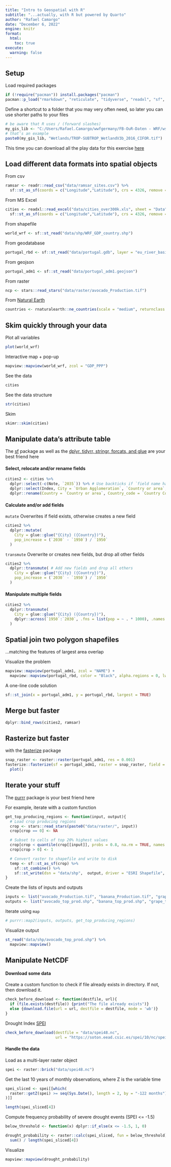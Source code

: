 ```yaml
---
title: "Intro to Geospatial with R"
subtitle: "...actually, with R but powered by Quarto"
author: "Rafael Camargo"
date: "December 6, 2022"
engine: knitr
format:
  html:
    toc: true
execute:
  warning: false    
---
```


## Setup

Load required packages

```r
if (!require("pacman")) install.packages("pacman")
pacman::p_load("rmarkdown", "reticulate", "tidyverse", "readxl", "sf", "stars", "rnaturalearth", "mapview", "skimr", "glue", "raster", "fasterize", "purrr")
```

Define a shortcut to a folder that you may very often need, so later you can use shorter paths to your files

```r
# be aware that R uses / (forward slashes)
my_gis_lib <- "C:/Users/Rafael.Camargo/wwfgermany/FB-OuR-Daten - WRF/ws_gis/1_library/" 
# that's an example
paste0(my_gis_lib, "Wetlands/TROP-SUBTROP_WetlandV3b_2016_CIFOR.tif") 
```

This time you can download all the play data for this exercise [here](https://drive.google.com/file/d/1-yfH-WoiBJjhSDcJnvIzbT8I6QsYxnn6/view?usp=sharing)

## Load different data formats into spatial objects

From csv

```r
ramsar <- readr::read_csv("data/ramsar_sites.csv") %>%
  sf::st_as_sf(coords = c("Longitude","Latitude"), crs = 4326, remove = FALSE)
```

From MS Excel

```r
cities <- readxl::read_excel("data/cities_over300k.xls", sheet = "Data", skip = 16) %>%
  sf::st_as_sf(coords = c("Longitude","Latitude"), crs = 4326, remove = FALSE)
```

From shapefile

```r
world_wrf <- sf::st_read("data/shp/WRF_GDP_country.shp")
```

From geodatabase

```r
portugal_rbd <- sf::st_read("data/portugal.gdb", layer = "eu_river_basin_district")
```

From geojson

```r
portugal_adm1 <- sf::st_read("data/portugal_adm1.geojson")
```

From raster

```r
ncp <- stars::read_stars("data/raster/avocado_Production.tif")
```

From [Natural Earth](https://cran.r-project.org/web/packages/rnaturalearth/vignettes/rnaturalearth.html)

```r
countries <- rnaturalearth::ne_countries(scale = "medium", returnclass = "sf")
```

## Skim quickly through your data

Plot all variables

```r
plot(world_wrf)
```

Interactive map + pop-up

```r
mapview::mapview(world_wrf, zcol = "GDP_PPP")
```

See the data

```r
cities
```

See the data structure

```r
str(cities)
```

Skim

```r
skimr::skim(cities)
```

## Manipulate data's attribute table

The [sf](https://r-spatial.github.io/sf/) package as well as the [dplyr, tidyrr, stringr, forcats, and glue](https://www.tidyverse.org/packages/) are your best friend here

#### Select, relocate and/or rename fields

```r
cities2 <- cities %>%
  dplyr::select(-c(Note, `2035`)) %>% # Use backticks if `field name has space or is numeric`
  dplyr::select(Index, City = `Urban Agglomeration`, `Country or area`, `Country Code`, `1950`:`2030`, Latitude, Longitude) %>%
  dplyr::rename(Country = `Country or area`, Country_code = `Country Code`)
```

#### Calculate and/or add fields

`mutate` Overwrites if field exists, otherwise creates a new field

```r
cities2 %>%
  dplyr::mutate( 
    City = glue::glue("{City} ({Country})"), 
    pop_increase = (`2030` - `1950`) / `1950`
  )
```

`transmute` Overwrite or creates new fields, but drop all other fields

```r
cities2 %>%
  dplyr::transmute( # Add new fields and drop all others
    City = glue::glue("{City} ({Country})"),
    pop_increase = (`2030` - `1950`) / `1950`
  )
```

#### Manipulate multiple fields

```r
cities2 %>%
  dplyr::transmute(
    City = glue::glue("{City} ({Country})"),
    dplyr::across(`1950`:`2030`, .fns = list(pop = ~ . * 1000), .names = "{.fn}_{.col}")
  )
```

## Spatial join two polygon shapefiles

...matching the features of largest area overlap

Visualize the problem

```r
mapview::mapview(portugal_adm1, zcol = "NAME") +
  mapview::mapview(portugal_rbd, color = "Black", alpha.regions = 0, lwd = 2)
```

A one-line code solution

```r
sf::st_join(x = portugal_adm1, y = portugal_rbd, largest = TRUE)
```

## Merge but faster

```r
dplyr::bind_rows(cities2, ramsar)
```

## Rasterize but faster

with the [fasterize](https://cran.r-project.org/web/packages/fasterize/vignettes/using-fasterize.html) package

```r
snap_raster <- raster::raster(portugal_adm1, res = 0.001)
fasterize::fasterize(sf = portugal_adm1, raster = snap_raster, field = "OBJECTID_1", fun = "max") %>%
  plot()
```

## Iterate your stuff

The [purrr](https://purrr.tidyverse.org/) package is your best friend here

For example, iterate with a custom function

```r
get_top_producing_regions <- function(input, output){
  # Load crop producing regions
  crop <- stars::read_stars(paste0("data/raster/", input))
  crop[crop == 0] <- NA

  # Subset to cells of top 20% highest values
  crop[crop < quantile(crop[[input]], probs = 0.8, na.rm = TRUE, names = FALSE)] <- NA
  crop[crop > 0] <- 1

  # Convert raster to shapefile and write to disk
  temp <- sf::st_as_sf(crop) %>%
    sf::st_combine() %>%
    sf::st_write(dsn = "data/shp",  output, driver = "ESRI Shapefile", delete_layer = TRUE)
} 
```

Create the lists of inputs and outputs

```r
inputs <- list("avocado_Production.tif", "banana_Production.tif", "grape_Production.tif")
outputs <- list("avocado_top_prod.shp", "banana_top_prod.shp", "grape_top_prod.shp")
```

Iterate using `map`

```r
# purrr::map2(inputs, outputs, get_top_producing_regions)
```

Visualize output

```r
st_read("data/shp/avocado_top_prod.shp") %>%
  mapview::mapview()
```

## Manipulate NetCDF

#### Download some data

Create a custom function to check if file already exists in directory. If not, then download it.

```r
check_before_download <- function(destfile, url){
  if (file.exists(destfile)) {print("The file already exists")}
  else {download.file(url = url, destfile = destfile, mode = 'wb')}
}
```

Drought Index [SPEI](https://spei.csic.es/)

```r
check_before_download(destfile = "data/spei48.nc",
                      url = "https://soton.eead.csic.es/spei/10/nc/spei48.nc")
```

#### Handle the data

Load as a multi-layer raster object

```r
spei <- raster::brick("data/spei48.nc")
```

Get the last 10 years of monthly observations, where Z is the variable time

```r
spei_sliced <- spei[[which(
  raster::getZ(spei) >= seq(Sys.Date(), length = 2, by = "-122 months")[2] & raster::getZ(spei) <= Sys.Date()
)]]

length(spei_sliced[4])
```

Compute frequency probability of severe drought events (SPEI \<= -1.5)

```r
below_threshold <- function(x) dplyr::if_else(x <= -1.5, 1, 0) 

drought_probability <- raster::calc(spei_sliced, fun = below_threshold) %>%
  sum() / length(spei_sliced[4])
```

Visualize

```r
mapview::mapview(drought_probability)
```
